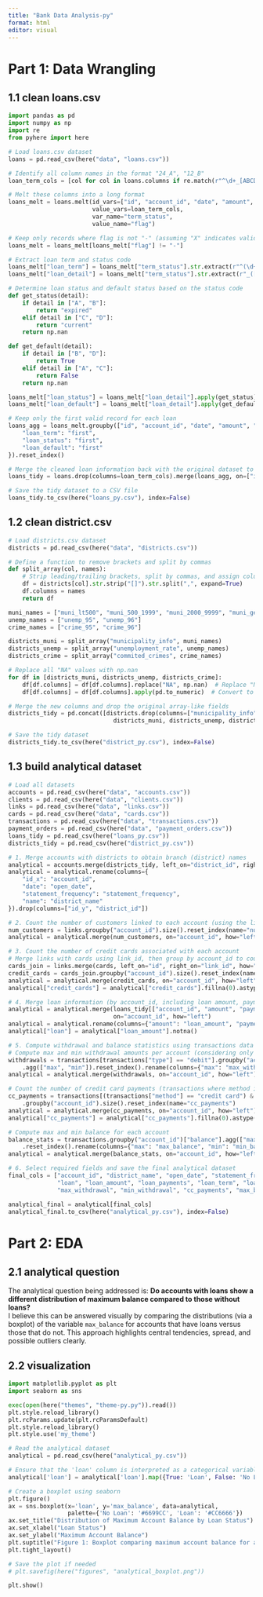 ```yaml
---
title: "Bank Data Analysis-py"
format: html
editor: visual
---
```


# Part 1: Data Wrangling

## 1.1 clean loans.csv

```python
import pandas as pd
import numpy as np
import re
from pyhere import here

# Load loans.csv dataset
loans = pd.read_csv(here("data", "loans.csv"))

# Identify all column names in the format "24_A", "12_B"
loan_term_cols = [col for col in loans.columns if re.match(r"^\d+_[ABCD]$", col)]

# Melt these columns into a long format
loans_melt = loans.melt(id_vars=["id", "account_id", "date", "amount", "payments"],
                        value_vars=loan_term_cols,
                        var_name="term_status",
                        value_name="flag")

# Keep only records where flag is not "-" (assuming "X" indicates valid information)
loans_melt = loans_melt[loans_melt["flag"] != "-"]

# Extract loan term and status code
loans_melt["loan_term"] = loans_melt["term_status"].str.extract(r"^(\d+)_")[0].astype(int)
loans_melt["loan_detail"] = loans_melt["term_status"].str.extract(r"_([ABCD])")[0]

# Determine loan status and default status based on the status code
def get_status(detail):
    if detail in ["A", "B"]:
        return "expired"
    elif detail in ["C", "D"]:
        return "current"
    return np.nan

def get_default(detail):
    if detail in ["B", "D"]:
        return True
    elif detail in ["A", "C"]:
        return False
    return np.nan

loans_melt["loan_status"] = loans_melt["loan_detail"].apply(get_status)
loans_melt["loan_default"] = loans_melt["loan_detail"].apply(get_default)

# Keep only the first valid record for each loan
loans_agg = loans_melt.groupby(["id", "account_id", "date", "amount", "payments"]).agg({
    "loan_term": "first",
    "loan_status": "first",
    "loan_default": "first"
}).reset_index()

# Merge the cleaned loan information back with the original dataset to obtain a tidy loans dataset
loans_tidy = loans.drop(columns=loan_term_cols).merge(loans_agg, on=["id", "account_id", "date", "amount", "payments"], how="left")

# Save the tidy dataset to a CSV file
loans_tidy.to_csv(here("loans_py.csv"), index=False)
```

## 1.2 clean district.csv

```python
# Load districts.csv dataset
districts = pd.read_csv(here("data", "districts.csv"))

# Define a function to remove brackets and split by commas
def split_array(col, names):
    # Strip leading/trailing brackets, split by commas, and assign column names
    df = districts[col].str.strip("[]").str.split(",", expand=True)
    df.columns = names
    return df

muni_names = ["muni_lt500", "muni_500_1999", "muni_2000_9999", "muni_ge_10000"]
unemp_names = ["unemp_95", "unemp_96"]
crime_names = ["crime_95", "crime_96"]

districts_muni = split_array("municipality_info", muni_names)
districts_unemp = split_array("unemployment_rate", unemp_names)
districts_crime = split_array("commited_crimes", crime_names)

# Replace all "NA" values with np.nan
for df in [districts_muni, districts_unemp, districts_crime]:
    df[df.columns] = df[df.columns].replace("NA", np.nan)  # Replace "NA" with np.nan
    df[df.columns] = df[df.columns].apply(pd.to_numeric)  # Convert to numeric type

# Merge the new columns and drop the original array-like fields
districts_tidy = pd.concat([districts.drop(columns=["municipality_info", "unemployment_rate", "commited_crimes"]),
                              districts_muni, districts_unemp, districts_crime], axis=1)

# Save the tidy dataset
districts_tidy.to_csv(here("district_py.csv"), index=False)

```

## 1.3 build analytical dataset

```python
# Load all datasets
accounts = pd.read_csv(here("data", "accounts.csv"))
clients = pd.read_csv(here("data", "clients.csv"))
links = pd.read_csv(here("data", "links.csv"))
cards = pd.read_csv(here("data", "cards.csv"))
transactions = pd.read_csv(here("data", "transactions.csv"))
payment_orders = pd.read_csv(here("data", "payment_orders.csv"))
loans_tidy = pd.read_csv(here("loans_py.csv"))
districts_tidy = pd.read_csv(here("district_py.csv"))

# 1. Merge accounts with districts to obtain branch (district) names
analytical = accounts.merge(districts_tidy, left_on="district_id", right_on="id", how="left")
analytical = analytical.rename(columns={
    "id_x": "account_id",
    "date": "open_date",
    "statement_frequency": "statement_frequency",
    "name": "district_name"
}).drop(columns=["id_y", "district_id"])

# 2. Count the number of customers linked to each account (using the links table)
num_customers = links.groupby("account_id").size().reset_index(name="num_customers")
analytical = analytical.merge(num_customers, on="account_id", how="left")

# 3. Count the number of credit cards associated with each account
# Merge links with cards using link_id, then group by account_id to count cards
cards_join = links.merge(cards, left_on="id", right_on="link_id", how="inner")
credit_cards = cards_join.groupby("account_id").size().reset_index(name="credit_cards")
analytical = analytical.merge(credit_cards, on="account_id", how="left")
analytical["credit_cards"] = analytical["credit_cards"].fillna(0).astype(int)

# 4. Merge loan information (by account_id, including loan amount, payments, term, status, and default status)
analytical = analytical.merge(loans_tidy[["account_id", "amount", "payments", "loan_term", "loan_status", "loan_default"]],
                              on="account_id", how="left")
analytical = analytical.rename(columns={"amount": "loan_amount", "payments": "loan_payments"})
analytical["loan"] = analytical["loan_amount"].notna()

# 5. Compute withdrawal and balance statistics using transactions data
# Compute max and min withdrawal amounts per account (considering only debit transactions)
withdrawals = transactions[transactions["type"] == "debit"].groupby("account_id")["amount"] \
    .agg(["max", "min"]).reset_index().rename(columns={"max": "max_withdrawal", "min": "min_withdrawal"})
analytical = analytical.merge(withdrawals, on="account_id", how="left")

# Count the number of credit card payments (transactions where method is "credit card" and type is "debit")
cc_payments = transactions[(transactions["method"] == "credit card") & (transactions["type"] == "debit")] \
    .groupby("account_id").size().reset_index(name="cc_payments")
analytical = analytical.merge(cc_payments, on="account_id", how="left")
analytical["cc_payments"] = analytical["cc_payments"].fillna(0).astype(int)

# Compute max and min balance for each account
balance_stats = transactions.groupby("account_id")["balance"].agg(["max", "min"]) \
    .reset_index().rename(columns={"max": "max_balance", "min": "min_balance"})
analytical = analytical.merge(balance_stats, on="account_id", how="left")

# 6. Select required fields and save the final analytical dataset
final_cols = ["account_id", "district_name", "open_date", "statement_frequency", "num_customers", "credit_cards",
              "loan", "loan_amount", "loan_payments", "loan_term", "loan_status", "loan_default",
              "max_withdrawal", "min_withdrawal", "cc_payments", "max_balance", "min_balance"]

analytical_final = analytical[final_cols]
analytical_final.to_csv(here("analytical_py.csv"), index=False)
```

## 

# Part 2: EDA

## 2.1 analytical question

The analytical question being addressed is: **Do accounts with loans show a different distribution of maximum balance compared to those without loans?**\
I believe this can be answered visually by comparing the distributions (via a boxplot) of the variable `max_balance` for accounts that have loans versus those that do not. This approach highlights central tendencies, spread, and possible outliers clearly.

## 2.2 visualization

```python
import matplotlib.pyplot as plt
import seaborn as sns

exec(open(here("themes", "theme-py.py")).read())
plt.style.reload_library()
plt.rcParams.update(plt.rcParamsDefault)
plt.style.reload_library()
plt.style.use('my_theme')

# Read the analytical dataset
analytical = pd.read_csv(here("analytical_py.csv"))

# Ensure that the 'loan' column is interpreted as a categorical variable
analytical['loan'] = analytical['loan'].map({True: 'Loan', False: 'No Loan'})

# Create a boxplot using seaborn
plt.figure()
ax = sns.boxplot(x='loan', y='max_balance', data=analytical,
                 palette={'No Loan': '#6699CC', 'Loan': '#CC6666'})
ax.set_title("Distribution of Maximum Account Balance by Loan Status")
ax.set_xlabel("Loan Status")
ax.set_ylabel("Maximum Account Balance")
plt.suptitle("Figure 1: Boxplot comparing maximum account balance for accounts with and without loans.", y=0.98, fontsize=12)
plt.tight_layout()

# Save the plot if needed
# plt.savefig(here("figures", "analytical_boxplot.png"))

plt.show()

```

## 

